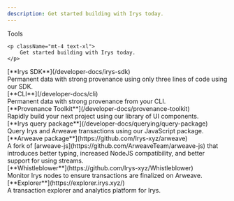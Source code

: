 ```yaml
---
description: Get started building with Irys today.
---
```



<div className="flex flex-col mt-5">
	<div className="flex items-end">
    	<div className=""><Heading level={1}>Tools</Heading></div>
    </div>

    <p className="mt-4 text-xl">
    	Get started building with Irys today.
    </p>

</div>

<div className="flex flex-col mt-10">

<div className="text-xl">[**Irys SDK**](/developer-docs/irys-sdk)</div>
<div>Permanent data with strong provenance using only three lines of code using our SDK.</div>

<div className="text-xl mt-5">[**CLI**](/developer-docs/cli)</div>

<div>Permanent data with strong provenance from your CLI.</div>

<div className="text-xl mt-5">[**Provenance Toolkit**](/developer-docs/provenance-toolkit)</div>

<div>Rapidly build your next project using our library of UI components.</div>

<div className="text-xl mt-5">[**Irys query package**](/developer-docs/querying/query-package)</div>

<div>Query Irys and Arweave transactions using our JavaScript package.</div>

<div className="text-xl mt-5">[**Arweave package**](https://github.com/Irys-xyz/arweave)</div>

<div>
	A fork of [arweave-js](https://github.com/ArweaveTeam/arweave-js) that introduces better typing, increased NodeJS
	compatibility, and better support for using streams.
</div>

<div className="text-xl mt-5">[**Whistleblower**](https://github.com/Irys-xyz/Whistleblower)</div>

<div>Monitor Irys nodes to ensure transactions are finalized on Arweave.</div>

<div className="text-xl mt-5">[**Explorer**](https://explorer.irys.xyz/)</div>

<div className="">A transaction explorer and analytics platform for Irys.</div>

</div>

